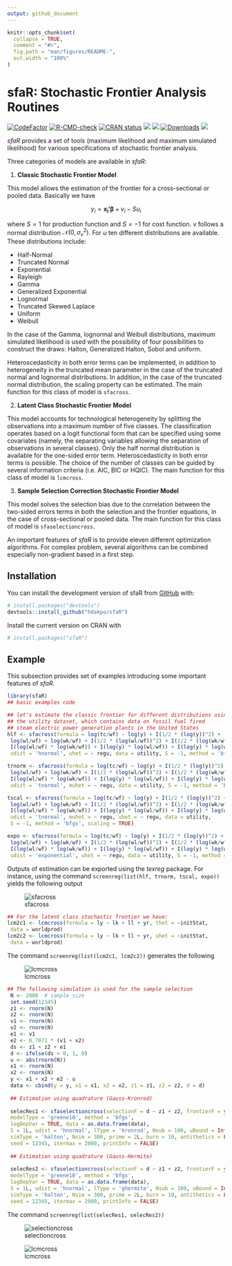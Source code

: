 ---
output: github_document
---

<!-- README.md is generated from README.Rmd. Please edit that file -->

```{r, include = FALSE}
knitr::opts_chunk$set(
  collapse = TRUE,
  comment = "#>",
  fig.path = "man/figures/README-",
  out.width = "100%"
)
```

# sfaR: Stochastic Frontier Analysis Routines

<!-- badges: start -->
[![CodeFactor](https://www.codefactor.io/repository/github/hdakpo/sfaR/badge)](https://www.codefactor.io/repository/github/hdakpo/sfaR)
[![R-CMD-check](https://github.com/hdakpo/sfaR/actions/workflows/R-CMD-check.yaml/badge.svg)](https://github.com/hdakpo/sfaR/actions/workflows/R-CMD-check.yaml)
[![CRAN status](https://www.r-pkg.org/badges/version/sfaR)](https://CRAN.R-project.org/package=sfaR)
[![](https://img.shields.io/badge/devel%20version-1.0.0-darkred.svg)](https://github.com/hdakpo/sfaR)
[![](https://img.shields.io/badge/license-GPL-blue)](https://github.com/hdakpo/sfaR)
[![Downloads](https://cranlogs.r-pkg.org/badges/sfaR)](https://CRAN.R-project.org/package=sfaR)
[![](https://img.shields.io/github/languages/code-size/hdakpo/sfaR.svg)](https://github.com/hdakpo/sfaR)
<!-- badges: end -->

*sfaR* provides a set of tools (maximum likelihood and
maximum simulated likelihood) for various specifications of stochastic
frontier analysis.

Three categories of models are available in *sfaR*:

1. **Classic Stochastic Frontier Model** 

This model allows the estimation of the frontier for a cross-sectional or pooled data. 
Basically we have

$$y_i = \mathbf{x_i'}\boldsymbol{\beta} + v_i - Su_i$$

where $S = 1$ for production function and $S = -1$ for cost function. $v$ follows a normal distribution $\mathcal{N}(0, \sigma_v^2)$. For $u$ ten different distributions are available. These distributions include:
 
  * Half-Normal 
  * Truncated Normal
  * Exponential
  * Rayleigh
  * Gamma
  * Generalized Exponential
  * Lognormal
  * Truncated Skewed Laplace
  * Uniform
  * Weibull

In the case of the Gamma, lognormal and Weibull distributions, maximum simulated
likelihood is used with the possibility of four possibilities to
construct the draws: Halton, Generalized Halton, Sobol and uniform.

Heteroscedasticity in both error terms can be implemented, in addition to
heterogeneity in the truncated mean parameter in the case of the truncated
normal and lognormal distributions. In addition, in the case of the truncated normal
distribution, the scaling property can be estimated. 
The main function for this class of model is `sfacross`.

2. **Latent Class Stochastic Frontier Model**

This model accounts for technological heterogeneity by splitting the observations 
into a maximum number of five classes. The
classification operates based on a logit functional form that can be
specified using some covariates (namely, the separating variables allowing
the separation of observations in several classes). Only the half normal
distribution is available for the one-sided error term. Heteroscedasticity
in both error terms is possible. The choice of the number of classes can be
guided by several information criteria (i.e. AIC, BIC or HQIC). 
The main function for this class of model is `lcmcross`.

3. **Sample Selection Correction Stochastic Frontier Model**

This model solves the selection bias due to the correlation between the two-sided errors 
terms in both the selection and the 
frontier equations, in the case of cross-sectional or pooled data.
The main function for this class of model is `sfaselectioncross`.

An important features of *sfaR* is to provide eleven different optimization 
algorithms. For complex problem, several algorithms can be combined especially
non-gradient based in a first step.

## Installation

You can install the development version of sfaR from [GitHub](https://github.com/) with:

``` r
# install.packages("devtools")
devtools::install_github("hdakpo/sfaR")
```

Install the current version on CRAN with

```{r}
# install.packages("sfaR")
```


## Example

This subsection provides set of examples introducing some important features of *sfaR*.

```{r example 1}
library(sfaR)
## basic examples code

## let's estimate the classic frontier for different distributions using 
## the utility dataset, which contains data on fossil fuel fired 
## steam electric power generation plants in the United States
hlf <- sfacross(formula = log(tc/wf) ~ log(y) + I(1/2 * (log(y))^2) +
 log(wl/wf) + log(wk/wf) + I(1/2 * (log(wl/wf))^2) + I(1/2 * (log(wk/wf))^2) +
 I(log(wl/wf) * log(wk/wf)) + I(log(y) * log(wl/wf)) + I(log(y) * log(wk/wf)),
 udist = 'hnormal', uhet = ~ regu, data = utility, S = -1, method = 'bfgs')

trnorm <- sfacross(formula = log(tc/wf) ~ log(y) + I(1/2 * (log(y))^2) +
 log(wl/wf) + log(wk/wf) + I(1/2 * (log(wl/wf))^2) + I(1/2 * (log(wk/wf))^2) +
 I(log(wl/wf) * log(wk/wf)) + I(log(y) * log(wl/wf)) + I(log(y) * log(wk/wf)),
 udist = 'tnormal', muhet = ~ regu, data = utility, S = -1, method = 'bfgs')

tscal <- sfacross(formula = log(tc/wf) ~ log(y) + I(1/2 * (log(y))^2) +
 log(wl/wf) + log(wk/wf) + I(1/2 * (log(wl/wf))^2) + I(1/2 * (log(wk/wf))^2) +
 I(log(wl/wf) * log(wk/wf)) + I(log(y) * log(wl/wf)) + I(log(y) * log(wk/wf)),
 udist = 'tnormal', muhet = ~ regu, uhet = ~ regu, data = utility, 
 S = -1, method = 'bfgs', scaling = TRUE)

expo <- sfacross(formula = log(tc/wf) ~ log(y) + I(1/2 * (log(y))^2) +
 log(wl/wf) + log(wk/wf) + I(1/2 * (log(wl/wf))^2) + I(1/2 * (log(wk/wf))^2) +
 I(log(wl/wf) * log(wk/wf)) + I(log(y) * log(wl/wf)) + I(log(y) * log(wk/wf)),
 udist = 'exponential', uhet = ~ regu, data = utility, S = -1, method = 'bfgs')

```
Outputs of estimation can be exported using the *texreg* package. For instance, 
using the command `screenreg(list(hlf, trnorm, tscal, expo))` yields the following 
output

![sfacross](https://user-images.githubusercontent.com/29732089/235988357-90a74e12-7695-47ae-8b29-3591ca221bcd.png)

```{r example 2}
## For the latent class stochastic frontier we have:
lcm2c1 <- lcmcross(formula = ly ~ lk + ll + yr, thet = ~initStat, 
 data = worldprod)
lcm2c2 <- lcmcross(formula = ly ~ lk + ll + yr, uhet = ~initStat, 
 data = worldprod)
```

The command `screenreg(list(lcm2c1, lcm2c2))` generates the following

![lcmcross](https://user-images.githubusercontent.com/29732089/235991360-9b26b732-2a97-43b1-8ee1-d7f59147d4f1.png)

```{r example 3}
## The following simulation is used for the sample selection
 N <- 2000  # sample size
 set.seed(12345)
 z1 <- rnorm(N)
 z2 <- rnorm(N)
 v1 <- rnorm(N)
 v2 <- rnorm(N)
 e1 <- v1
 e2 <- 0.7071 * (v1 + v2)
 ds <- z1 + z2 + e1
 d <- ifelse(ds > 0, 1, 0)
 u <- abs(rnorm(N))
 x1 <- rnorm(N)
 x2 <- rnorm(N)
 y <- x1 + x2 + e2 - u
 data <- cbind(y = y, x1 = x1, x2 = x2, z1 = z1, z2 = z2, d = d)
 
 ## Estimation using quadrature (Gauss-Kronrod)
 
 selecRes1 <- sfaselectioncross(selectionF = d ~ z1 + z2, frontierF = y ~ x1 + x2, 
 modelType = 'greene10', method = 'bfgs',
 logDepVar = TRUE, data = as.data.frame(data),
 S = 1L, udist = 'hnormal', lType = 'kronrod', Nsub = 100, uBound = Inf,
 simType = 'halton', Nsim = 300, prime = 2L, burn = 10, antithetics = FALSE,
 seed = 12345, itermax = 2000, printInfo = FALSE)
 
 ## Estimation using quadrature (Gauss-Hermite)
 
 selecRes2 <- sfaselectioncross(selectionF = d ~ z1 + z2, frontierF = y ~ x1 + x2, 
 modelType = 'greene10', method = 'bfgs',
 logDepVar = TRUE, data = as.data.frame(data),
 S = 1L, udist = 'hnormal', lType = 'ghermite', Nsub = 100, uBound = Inf,
 simType = 'halton', Nsim = 300, prime = 2L, burn = 10, antithetics = FALSE,
 seed = 12345, itermax = 2000, printInfo = FALSE)

```

The command `screenreg(list(selecRes1, selecRes2))` 

![selectioncross](https://user-images.githubusercontent.com/29732089/236043261-af06f359-bbfc-46e0-8bde-2951cc80813c.png)

![lcmcross](https://user-images.githubusercontent.com/29732089/236163537-dc12e886-84c2-49d4-a943-9d61cfb82000.png)

